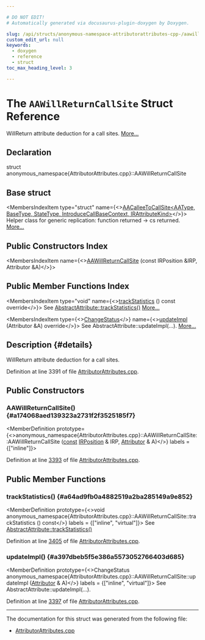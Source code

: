 ```yaml
---

# DO NOT EDIT!
# Automatically generated via docusaurus-plugin-doxygen by Doxygen.

slug: /api/structs/anonymous-namespace-attributorattributes-cpp-/aawillreturncallsite
custom_edit_url: null
keywords:
  - doxygen
  - reference
  - struct
toc_max_heading_level: 3

---
```





# The `AAWillReturnCallSite` Struct Reference

<DoxygenPage pluginConfig={pluginConfig}>

WillReturn attribute deduction for a call sites. <a href="#details">More...</a>

## Declaration

<CodeBlock>struct anonymous_namespace{AttributorAttributes.cpp}::AAWillReturnCallSite</CodeBlock>

## Base struct

<MembersIndex>

<MembersIndexItem
  type="struct"
  name={<><a href="/docs/api/structs/anonymous-namespace-attributorattributes-cpp-/aacalleetocallsite">AACalleeToCallSite&lt;AAType, BaseType, StateType, IntroduceCallBaseContext, IRAttributeKind&gt;</a></>}>
Helper class for generic replication: function returned -&gt; cs returned. <a href="/docs/api/structs/anonymous-namespace-attributorattributes-cpp-/aacalleetocallsite/#details">More...</a>
</MembersIndexItem>

</MembersIndex>

## Public Constructors Index

<MembersIndex>

<MembersIndexItem
  name={<><a href="#a174068aed139323a2731f2f3525185f7">AAWillReturnCallSite</a> (const IRPosition &amp;IRP, Attributor &amp;A)</>}>
</MembersIndexItem>

</MembersIndex>

## Public Member Functions Index

<MembersIndex>

<MembersIndexItem
  type="void"
  name={<><a href="#a64ad9fb0a4882519a2ba285149a9e852">trackStatistics</a> () const override</>}>
See <a href="/docs/api/structs/llvm/abstractattribute/#add85e4d78cefc67429904d7492aff9a4">AbstractAttribute::trackStatistics()</a> <a href="#a64ad9fb0a4882519a2ba285149a9e852">More...</a>
</MembersIndexItem>

<MembersIndexItem
  type={<><a href="/docs/api/namespaces/llvm/#acd850975ae5042cacb64a9d0ea4715f3">ChangeStatus</a></>}
  name={<><a href="#a397dbeb5f5e386a5573052766403d685">updateImpl</a> (Attributor &amp;A) override</>}>
See AbstractAttribute::updateImpl(...). <a href="#a397dbeb5f5e386a5573052766403d685">More...</a>
</MembersIndexItem>

</MembersIndex>

## Description {#details}

WillReturn attribute deduction for a call sites.

Definition at line 3391 of file <a href="/docs/api/files/lib/lib/transforms/lib/transforms/ipo/attributorattributes-cpp">AttributorAttributes.cpp</a>.

<SectionDefinition>

## Public Constructors

### AAWillReturnCallSite() {#a174068aed139323a2731f2f3525185f7}

<MemberDefinition
  prototype={<>anonymous&#95;namespace&#123;AttributorAttributes.cpp&#125;::AAWillReturnCallSite::AAWillReturnCallSite (<a href="/docs/api/files/lib/lib/target/lib/target/aarch64/aarch64promoteconstant-cpp/#a90f8350fecae261c25be85d38b451bff">const</a> <a href="/docs/api/structs/llvm/irposition">IRPosition</a> &amp; IRP, <a href="/docs/api/structs/llvm/attributor">Attributor</a> &amp; A)</>}
  labels = {["inline"]}>

Definition at line <a href="/docs/api/files/lib/lib/transforms/lib/transforms/ipo/attributorattributes-cpp/#l03393">3393</a> of file <a href="/docs/api/files/lib/lib/transforms/lib/transforms/ipo/attributorattributes-cpp">AttributorAttributes.cpp</a>.
</MemberDefinition>

</SectionDefinition>

<SectionDefinition>

## Public Member Functions

### trackStatistics() {#a64ad9fb0a4882519a2ba285149a9e852}

<MemberDefinition
  prototype={<>void anonymous&#95;namespace&#123;AttributorAttributes.cpp&#125;::AAWillReturnCallSite::trackStatistics () const</>}
  labels = {["inline", "virtual"]}>
See <a href="/docs/api/structs/llvm/abstractattribute/#add85e4d78cefc67429904d7492aff9a4">AbstractAttribute::trackStatistics()</a>

Definition at line <a href="/docs/api/files/lib/lib/transforms/lib/transforms/ipo/attributorattributes-cpp/#l03405">3405</a> of file <a href="/docs/api/files/lib/lib/transforms/lib/transforms/ipo/attributorattributes-cpp">AttributorAttributes.cpp</a>.
</MemberDefinition>

### updateImpl() {#a397dbeb5f5e386a5573052766403d685}

<MemberDefinition
  prototype={<>ChangeStatus anonymous&#95;namespace&#123;AttributorAttributes.cpp&#125;::AAWillReturnCallSite::updateImpl (<a href="/docs/api/structs/llvm/attributor">Attributor</a> &amp; A)</>}
  labels = {["inline", "virtual"]}>
See AbstractAttribute::updateImpl(...).

Definition at line <a href="/docs/api/files/lib/lib/transforms/lib/transforms/ipo/attributorattributes-cpp/#l03397">3397</a> of file <a href="/docs/api/files/lib/lib/transforms/lib/transforms/ipo/attributorattributes-cpp">AttributorAttributes.cpp</a>.
</MemberDefinition>

</SectionDefinition>

<hr/>

The documentation for this struct was generated from the following file:

<ul>
<li><a href="/docs/api/files/lib/lib/transforms/lib/transforms/ipo/attributorattributes-cpp">AttributorAttributes.cpp</a></li>
</ul>

</DoxygenPage>
